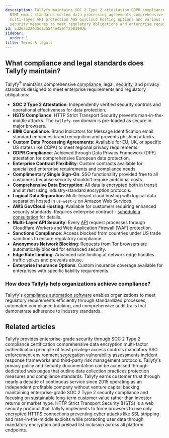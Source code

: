 ```yaml
---
description: Tallyfy maintains SOC 2 Type 2 attestation GDPR compliance HSTS security
  BIMI email standards custom data processing agreements comprehensive encryption
  multi-layer API protection AWS GovCloud hosting options and various enterprise-grade
  security measures to meet regulatory obligations and enterprise requirements.
id: 5d26ac22ed5d235544e459ff2b83997b
sidebar:
  order: 1
title: Terms & legals
---
```


## What compliance and legal standards does Tallyfy maintain?

Tallyfy<sup>®</sup> maintains comprehensive [compliance](/products/pro/compliance/), legal, [security](/products/pro/compliance/), and privacy standards designed to meet enterprise requirements and regulatory obligations:

* **SOC 2 Type 2 Attestation**: Independently verified security controls and operational effectiveness for data protection.
* **HSTS Compliance**: HTTP Strict Transport Security prevents man-in-the-middle attacks. The `tallyfy.com` domain is pre-loaded as secure in major browsers.
* **BIMI Compliance**: Brand Indicators for Message Identification email standard enhances brand recognition and prevents phishing attacks.
* **Custom Data Processing Agreements**: Available for EU, UK, or specific US states (like CCPA) to meet regional privacy requirements.
* **GDPR Compliance**: Achieved through Data Privacy Framework (DPF) attestation for comprehensive European data protection.
* **Enterprise Contract Flexibility**: Custom contracts available for specialized enterprise requirements and compliance needs.
* **Complimentary Single Sign-On**: SSO functionality provided free to all customers because security shouldn't require additional costs.
* **Comprehensive Data Encryption**: All data is encrypted both in transit and at rest using industry-standard encryption protocols.
* **Logical Data Separation**: Multi-tenant cloud hosting with logical data separation hosted in `us-west-2` on Amazon Web Services.
* **AWS GovCloud Hosting**: Available for customers requiring enhanced security standards. Requires enterprise contract - [schedule a consultation](https://tallyfy.com/booking/) for details.
* **Multi-Layer API Security**: Every [API](/products/pro/integrations/open-api/) request processes through Cloudflare Workers and Web Application Firewall (WAF) protection.
* **Sanctions Compliance**: Access blocked from countries under US trade sanctions to ensure regulatory compliance.
* **Anonymous Network Blocking**: Requests from Tor browsers are automatically blocked for enhanced security.
* **Edge Rate Limiting**: Advanced rate limiting at network edge handles traffic spikes and prevents abuse.
* **Enterprise Insurance Options**: Custom insurance coverage available for enterprises with specific liability requirements.

### How does Tallyfy help organizations achieve compliance?

Tallyfy's [compliance automation software](https://tallyfy.com/solutions/compliance-automation-software/) enables organizations to meet regulatory requirements efficiently through standardized processes, automated compliance tracking, and comprehensive audit trails that demonstrate adherence to industry standards.


<PageTree />


## Related articles
<CardGrid>
<LinkTitleCard header="<b>Pro > Compliance</b>" href="/products/pro/compliance/" > Tallyfy provides enterprise-grade security through SOC 2 Type 2 compliance certification comprehensive data encryption multi-factor authentication principle of least privilege access controls mandatory SSO enforcement environment segregation vulnerability assessments incident response frameworks and third-party risk management protocols. </LinkTitleCard>
<LinkTitleCard header="<b>Terms Legals > Tallyfy's privacy policy</b>" href="/products/pro/miscellaneous/terms-legals/where-can-i-find-tallyfys-privacy-policy/" > Tallyfy's privacy policy and security documentation can be accessed through dedicated web pages that outline data collection practices protection measures and compliance standards. </LinkTitleCard>
<LinkTitleCard header="<b>Miscellaneous > About Tallyfy</b>" href="/products/pro/miscellaneous/about-tallyfy/" > Tallyfy earns customer trust through nearly a decade of continuous service since 2015 operating as an independent profitable company without venture capital backing maintaining enterprise-grade SOC 2 Type 2 security compliance and focusing on sustainable long-term customer value rather than investor returns or market hype. </LinkTitleCard>
<LinkTitleCard header="<b>Compliance > How Tallyfy uses HTTP Strict Transport Security (HSTS)</b>" href="/products/pro/compliance/hsts-compliance/" > HTTP Strict Transport Security (HSTS) is a web security protocol that Tallyfy implements to force browsers to use only encrypted HTTPS connections preventing cyber attacks like SSL stripping and man-in-the-middle exploits while protecting user data through mandatory encryption and preload list inclusion across all platform endpoints. </LinkTitleCard>
</CardGrid>